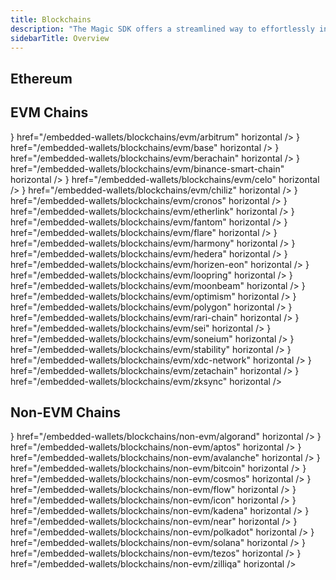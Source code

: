 ```yaml
---
title: Blockchains
description: "The Magic SDK offers a streamlined way to effortlessly integrate 30+ blockchain networks into your application. Magic aims to keep up to date with wallet standards on these chains and ensure compatibility with their respective web3 wallet libraries."
sidebarTitle: Overview
---
```



## Ethereum

<CardGroup cols={3}>
  <Card
    title="JavaScript"
    icon="square-js"
    href="/embedded-wallets/blockchains/ethereum/javascript"
    horizontal
    iconType="solid"
  />
  <Card
    title="iOS"
    icon="apple"
    href="/embedded-wallets/blockchains/ethereum/ios"
    horizontal
    iconType="solid"
  />
  <Card
    title="Android"
    icon="android"
    href="/embedded-wallets/blockchains/ethereum/android"
    horizontal
    iconType="solid"
  />
  <Card
    title="Flutter"
    icon="flutter"
    href="/embedded-wallets/blockchains/ethereum/flutter"
    horizontal
    iconType="solid"
  />
</CardGroup>

## EVM Chains

<CardGroup cols={3}>
  <Card
    title="Arbitrum"
    icon={<IconArbitrum />}
    href="/embedded-wallets/blockchains/evm/arbitrum"
    horizontal
  />
  <Card
    title="Base"
    icon={<IconBase />}
    href="/embedded-wallets/blockchains/evm/base"
    horizontal
  />
  <Card
    title="Berachain"
    icon={<IconBerachain />}
    href="/embedded-wallets/blockchains/evm/berachain"
    horizontal
  />
  <Card
    title="Binance"
    icon={<IconBinance />}
    href="/embedded-wallets/blockchains/evm/binance-smart-chain"
    horizontal
  />
  <Card
    title="Celo"
    icon={<IconCelo />}
    href="/embedded-wallets/blockchains/evm/celo"
    horizontal
  />
  <Card
    title="Chiliz"
    icon={<IconChiliz />}
    href="/embedded-wallets/blockchains/evm/chiliz"
    horizontal
  />
  <Card
    title="Cronos"
    icon={<IconCronos />}
    href="/embedded-wallets/blockchains/evm/cronos"
    horizontal
  />
  <Card
    title="Etherlink"
    icon={<IconEtherlink />}
    href="/embedded-wallets/blockchains/evm/etherlink"
    horizontal
  />
  <Card
    title="Fantom"
    icon={<IconFantom />}
    href="/embedded-wallets/blockchains/evm/fantom"
    horizontal
  />
  <Card
    title="Flare"
    icon={<IconFlare />}
    href="/embedded-wallets/blockchains/evm/flare"
    horizontal
  />
  <Card
    title="Harmony"
    icon={<IconHarmony />}
    href="/embedded-wallets/blockchains/evm/harmony"
    horizontal
  />
  <Card
    title="Hedera"
    icon={<IconHedera />}
    href="/embedded-wallets/blockchains/evm/hedera"
    horizontal
  />
  <Card
    title="Horizen EON"
    icon={<IconHorizen />}
    href="/embedded-wallets/blockchains/evm/horizen-eon"
    horizontal
  />
  <Card
    title="Loopring"
    icon={<IconLoopring />}
    href="/embedded-wallets/blockchains/evm/loopring"
    horizontal
  />
  <Card
    title="Moonbeam"
    icon={<IconMoonbeam />}
    href="/embedded-wallets/blockchains/evm/moonbeam"
    horizontal
  />
  <Card
    title="Optimism"
    icon={<IconOptimism />}
    href="/embedded-wallets/blockchains/evm/optimism"
    horizontal
  />
  <Card
    title="Polygon"
    icon={<IconPolygon />}
    href="/embedded-wallets/blockchains/evm/polygon"
    horizontal
  />
  <Card
    title="RARI Chain"
    icon={<IconRari />}
    href="/embedded-wallets/blockchains/evm/rari-chain"
    horizontal
  />
  <Card
    title="Sei"
    icon={<IconSei />}
    href="/embedded-wallets/blockchains/evm/sei"
    horizontal
  />
  <Card
    title="Soneium"
    icon={<IconSoneium />}
    href="/embedded-wallets/blockchains/evm/soneium"
    horizontal
  />
  <Card
    title="Stability"
    icon={<IconStability />}
    href="/embedded-wallets/blockchains/evm/stability"
    horizontal
  />
  <Card
    title="XDC Network"
    icon={<IconXdc />}
    href="/embedded-wallets/blockchains/evm/xdc-network"
    horizontal
  />
  <Card
    title="ZetaChain"
    icon={<IconZetachain />}
    href="/embedded-wallets/blockchains/evm/zetachain"
    horizontal
  />
  <Card
    title="zkSync"
    icon={<IconZksync />}
    href="/embedded-wallets/blockchains/evm/zksync"
    horizontal
  />
</CardGroup>

## Non-EVM Chains

<CardGroup cols={3}>
  <Card
    title="Algorand"
    icon={<IconAlgorand />}
    href="/embedded-wallets/blockchains/non-evm/algorand"
    horizontal
  />
  <Card
    title="Aptos"
    icon={<IconAptos />}
    href="/embedded-wallets/blockchains/non-evm/aptos"
    horizontal
  />
  <Card
    title="Avalanche"
    icon={<IconAvalanche />}
    href="/embedded-wallets/blockchains/non-evm/avalanche"
    horizontal
  />
  <Card
    title="Bitcoin"
    icon={<IconBitcoin />}
    href="/embedded-wallets/blockchains/non-evm/bitcoin"
    horizontal
  />
  <Card
    title="Cosmos"
    icon={<IconCosmos />}
    href="/embedded-wallets/blockchains/non-evm/cosmos"
    horizontal
  />
  <Card
    title="Flow"
    icon={<IconFlow />}
    href="/embedded-wallets/blockchains/non-evm/flow"
    horizontal
  />
  <Card
    title="ICON"
    icon={<IconIcon />}
    href="/embedded-wallets/blockchains/non-evm/icon"
    horizontal
  />
  <Card
    title="Kadena"
    icon={<IconKadena />}
    href="/embedded-wallets/blockchains/non-evm/kadena"
    horizontal
  />
  <Card
    title="Near"
    icon={<IconNear />}
    href="/embedded-wallets/blockchains/non-evm/near"
    horizontal
  />
  <Card
    title="Polkadot"
    icon={<IconPolkadot />}
    href="/embedded-wallets/blockchains/non-evm/polkadot"
    horizontal
  />
  <Card
    title="Solana"
    icon={<IconSolana />}
    href="/embedded-wallets/blockchains/non-evm/solana"
    horizontal
  />
  <Card
    title="Tezos"
    icon={<IconTezos />}
    href="/embedded-wallets/blockchains/non-evm/tezos"
    horizontal
  />
  <Card
    title="Zilliqa"
    icon={<IconZilliqa />}
    href="/embedded-wallets/blockchains/non-evm/zilliqa"
    horizontal
  />
</CardGroup>
